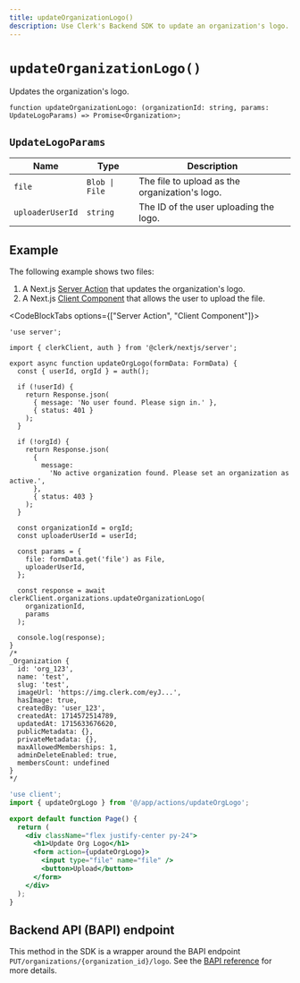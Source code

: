 ```yaml
---
title: updateOrganizationLogo()
description: Use Clerk's Backend SDK to update an organization's logo.
---
```


# `updateOrganizationLogo()`

Updates the organization's logo.

```tsx
function updateOrganizationLogo: (organizationId: string, params: UpdateLogoParams) => Promise<Organization>;
```

## `UpdateLogoParams`

| Name | Type | Description |
| --- | --- | --- |
| `file` | `Blob \| File` | The file to upload as the organization's logo. |
| `uploaderUserId` | `string` | The ID of the user uploading the logo. |

## Example

The following example shows two files:
1. A Next.js [Server Action](https://nextjs.org/docs/app/building-your-application/data-fetching/server-actions-and-mutations) that updates the organization's logo.
1. A Next.js [Client Component](https://nextjs.org/docs/app/building-your-application/rendering/client-components) that allows the user to upload the file.

<CodeBlockTabs options={["Server Action", "Client Component"]}>
```tsx {{ filename: 'app/actions/update-profile-image.ts', mark: [[33, 36]] }}
'use server';

import { clerkClient, auth } from '@clerk/nextjs/server';

export async function updateOrgLogo(formData: FormData) {
  const { userId, orgId } = auth();

  if (!userId) {
    return Response.json(
      { message: 'No user found. Please sign in.' },
      { status: 401 }
    );
  }

  if (!orgId) {
    return Response.json(
      {
        message:
          'No active organization found. Please set an organization as active.',
      },
      { status: 403 }
    );
  }

  const organizationId = orgId;
  const uploaderUserId = userId;

  const params = {
    file: formData.get('file') as File,
    uploaderUserId,
  };

  const response = await clerkClient.organizations.updateOrganizationLogo(
    organizationId,
    params
  );

  console.log(response);
}
/*
_Organization {
  id: 'org_123',
  name: 'test',
  slug: 'test',
  imageUrl: 'https://img.clerk.com/eyJ...',
  hasImage: true,
  createdBy: 'user_123',
  createdAt: 1714572514789,
  updatedAt: 1715633676620,
  publicMetadata: {},
  privateMetadata: {},
  maxAllowedMemberships: 1,
  adminDeleteEnabled: true,
  membersCount: undefined
}
*/
```

```jsx {{ filename: 'app/update-org-logo/page.tsx' }}
'use client';
import { updateOrgLogo } from '@/app/actions/updateOrgLogo';

export default function Page() {
  return (
    <div className="flex justify-center py-24">
      <h1>Update Org Logo</h1>
      <form action={updateOrgLogo}>
        <input type="file" name="file" />
        <button>Upload</button>
      </form>
    </div>
  );
}

```
</CodeBlockTabs>

## Backend API (BAPI) endpoint

This method in the SDK is a wrapper around the BAPI endpoint `PUT/organizations/{organization_id}/logo`. See the [BAPI reference](https://clerk.com/docs/reference/backend-api/tag/Organizations#operation/UploadOrganizationLogo) for more details.
